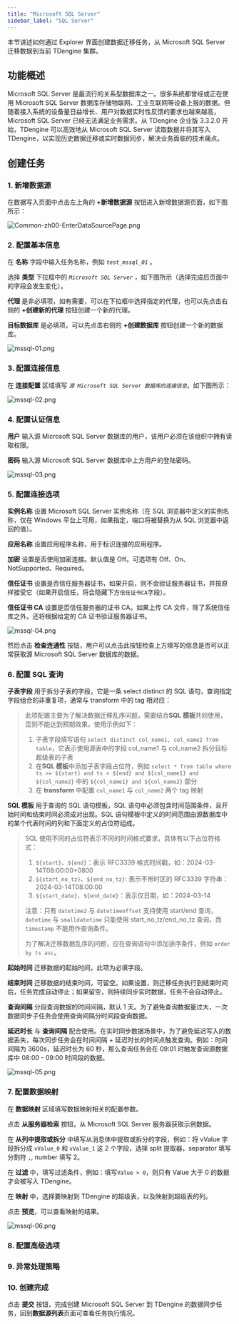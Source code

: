 ```yaml
---
title: "Microsoft SQL Server"
sidebar_label: "SQL Server"
---
```


本节讲述如何通过 Explorer 界面创建数据迁移任务，从 Microsoft SQL Server 迁移数据到当前 TDengine 集群。

## 功能概述

Microsoft SQL Server 是最流行的关系型数据库之一。很多系统都曾经或正在使用 Microsoft SQL Server 数据库存储物联网、工业互联网等设备上报的数据。但随着接入系统的设备量日益增长、用户对数据实时性反馈的要求也越来越高，Microsoft SQL Server 已经无法满足业务需求。从 TDengine 企业版 3.3.2.0 开始，TDengine 可以高效地从 Microsoft SQL Server 读取数据并将其写入 TDengine，以实现历史数据迁移或实时数据同步，解决业务面临的技术痛点。

## 创建任务

### 1. 新增数据源

在数据写入页面中点击左上角的 **+新增数据源** 按钮进入新增数据源页面，如下图所示：

![Common-zh00-EnterDataSourcePage.png](./pic/Common-zh00-EnterDataSourcePage.png "进入新增数据源页面")

### 2. 配置基本信息

在 **名称** 字段中输入任务名称，例如 *`test_mssql_01`* 。

选择 **类型** 下拉框中的 *`Microsoft SQL Server`* ，如下图所示（选择完成后页面中的字段会发生变化）。

**代理** 是非必填项，如有需要，可以在下拉框中选择指定的代理，也可以先点击右侧的 **+创建新的代理** 按钮创建一个新的代理。

**目标数据库** 是必填项，可以先点击右侧的 **+创建数据库** 按钮创建一个新的数据库。

![mssql-01.png](./pic/mssql-01.png "选择数据源类型为 Microsoft SQL Server")

### 3. 配置连接信息

在 **连接配置** 区域填写 *`源 Microsoft SQL Server 数据库的连接信息`*，如下图所示：

![mssql-02.png](./pic/mssql-02.png "填写源 Microsoft SQL Server 数据库的连接信息")

### 4. 配置认证信息

**用户** 输入源 Microsoft SQL Server 数据库的用户，该用户必须在该组织中拥有读取权限。  

**密码** 输入源 Microsoft SQL Server 数据库中上方用户的登陆密码。 

![ mssql-03.png](./pic/mssql-03.png "配置认证信息")  

### 5. 配置连接选项

**实例名称** 设置 Microsoft SQL Server 实例名称（在 SQL 浏览器中定义的实例名称，仅在 Windows 平台上可用，如果指定，端口将被替换为从 SQL 浏览器中返回的值）。

**应用名称** 设置应用程序名称，用于标识连接的应用程序。

**加密** 设置是否使用加密连接。默认值是 Off。可选项有 Off、On、NotSupported、Required。

**信任证书** 设置是否信任服务器证书，如果开启，则不会验证服务器证书，并按原样接受它（如果开启信任，将会隐藏下方`信任证书CA`字段）。

**信任证书 CA** 设置是否信任服务器的证书 CA。如果上传 CA 文件，除了系统信任库之外，还将根据给定的 CA 证书验证服务器证书。

![ mssql-04.png](./pic/mssql-04.png "配置连接选项")
  
然后点击 **检查连通性** 按钮，用户可以点击此按钮检查上方填写的信息是否可以正常获取源 Microsoft SQL Server 数据库的数据。

### 6. 配置 SQL 查询

**子表字段** 用于拆分子表的字段，它是一条 select distinct 的 SQL 语句，查询指定字段组合的非重复项，通常与 transform 中的 tag 相对应：
> 此项配置主要为了解决数据迁移乱序问题，需要结合**SQL 模板**共同使用，否则不能达到预期效果，使用示例如下：
> 1. 子表字段填写语句 `select distinct col_name1, col_name2 from table`，它表示使用源表中的字段 col_name1 与 col_name2 拆分目标超级表的子表
> 2. 在**SQL 模板**中添加子表字段占位符，例如 `select * from table where ts >= ${start} and ts < ${end} and ${col_name1} and ${col_name2}` 中的 `${col_name1} and ${col_name2}` 部分
> 3. 在 **transform** 中配置 `col_name1` 与 `col_name2` 两个 tag 映射

**SQL 模板** 用于查询的 SQL 语句模板，SQL 语句中必须包含时间范围条件，且开始时间和结束时间必须成对出现。SQL 语句模板中定义的时间范围由源数据库中的某个代表时间的列和下面定义的占位符组成。
> SQL 使用不同的占位符表示不同的时间格式要求，具体有以下占位符格式：
> 1. `${start}`、`${end}`：表示 RFC3339 格式时间戳，如：2024-03-14T08:00:00+0800
> 2. `${start_no_tz}`、`${end_no_tz}`: 表示不带时区的 RFC3339 字符串：2024-03-14T08:00:00
> 3. `${start_date}`、`${end_date}`：表示仅日期，如：2024-03-14
> 
> 注意：只有 `datetime2` 与 `datetimeoffset` 支持使用 start/end 查询，`datetime` 与 `smalldatetime` 只能使用 start_no_tz/end_no_tz 查询，而 `timestamp` 不能用作查询条件。
>
> 为了解决迁移数据乱序的问题，应在查询语句中添加排序条件，例如 `order by ts asc`。

**起始时间** 迁移数据的起始时间，此项为必填字段。

**结束时间** 迁移数据的结束时间，可留空。如果设置，则迁移任务执行到结束时间后，任务完成自动停止；如果留空，则持续同步实时数据，任务不会自动停止。

**查询间隔** 分段查询数据的时间间隔，默认 1 天。为了避免查询数据量过大，一次数据同步子任务会使用查询间隔分时间段查询数据。

**延迟时长** 与 **查询间隔** 配合使用。在实时同步数据场景中，为了避免延迟写入的数据丢失，每次同步任务会在时间间隔 + 延迟时长的时间点触发查询。例如：时间间隔为 3600s，延迟时长为 60 秒，那么查询任务会在 09:01 时触发查询源数据库中 08:00 - 09:00 时间段的数据。

![ mssql-05.png](./pic/mssql-05.png "配置数据采集") 

### 7. 配置数据映射

在 **数据映射** 区域填写数据映射相关的配置参数。

点击 **从服务器检索** 按钮，从 Microsoft SQL Server 服务器获取示例数据。

在 **从列中提取或拆分** 中填写从消息体中提取或拆分的字段，例如：将 vValue 字段拆分成 `vValue_0` 和 `vValue_1` 这 2 个字段，选择 split 提取器，separator 填写分割符 `,`, number 填写 2。

在 **过滤** 中，填写过滤条件，例如：填写`Value > 0`，则只有 Value 大于 0 的数据才会被写入 TDengine。

在 **映射** 中，选择要映射到 TDengine 的超级表，以及映射到超级表的列。

点击 **预览**，可以查看映射的结果。

![mssql-06.png](pic/mssql-06.png)

### 8. 配置高级选项


<AdvancedOptions/>

### 9. 异常处理策略


<Contributing />

### 10. 创建完成

点击 **提交** 按钮，完成创建  Microsoft SQL Server 到 TDengine 的数据同步任务，回到**数据源列表**页面可查看任务执行情况。

